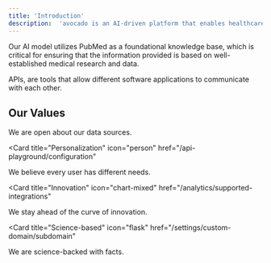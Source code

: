 ```yaml
---
title: 'Introduction'
description:  'avocado is an AI-driven platform that enables healthcare companies to generate credible, written content at scale and personalized to the user.'
---
```


<Note>
  Our AI model utilizes PubMed as a foundational knowledge base, which is critical for ensuring that the information provided is based on well-established medical research and data.
</Note>

APIs, are tools that allow different software applications to communicate with each other. 

## Our Values

<CardGroup>

<Card title="Transparency" icon="computer" href="/settings/global">
  We are open about our data sources.
</Card>

<Card
  title="Personalization"
  icon="person"
  href="/api-playground/configuration"
>
  We believe every user has different needs.
</Card>

<Card
  title="Innovation"
  icon="chart-mixed"
  href="/analytics/supported-integrations"
>
  We stay ahead of the curve of innovation.
</Card>

<Card
  title="Science-based"
  icon="flask"
  href="/settings/custom-domain/subdomain"
>
  We are science-backed with facts.
</Card>

</CardGroup>
